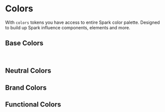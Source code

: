 
<Meta title="Design Tokens/Colors" />

# Colors

With `colors` tokens you have access to entire Spark color palette. Designed to build up Spark influence components, elements and more.

## Base Colors

<GridContainer>
    <ColorBlockList label="red" colors={colors.baseColors.red} />
    <ColorBlockList label="blue" colors={colors.baseColors.blue} />
    <ColorBlockList label="green" colors={colors.baseColors.green} />
    <ColorBlockList label="gold" colors={colors.baseColors.gold} />
</GridContainer>

<p>&nbsp;</p>

<GridContainer>
    <div>
        <h2>Neutral Colors</h2>
        <ColorBlockList label="gray" colors={colors.neutralColors.gray} />
    </div>
    <div>
        <h2>Brand Colors</h2>
        <ColorBlockList labelColor="white" colors={colors.brandColors} />
    </div>
    <div>
        <h2>Functional Colors</h2>
        <ColorBlockList labelColor="white" colors={colors.functionalColors} />
    </div>
</GridContainer>
